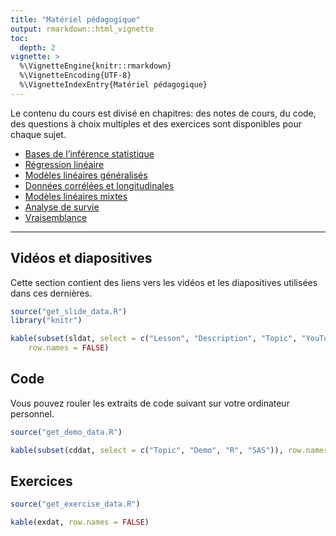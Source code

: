 ```yaml
---
title: "Matériel pédagogique"
output: rmarkdown::html_vignette
toc:
  depth: 2
vignette: >
  %\VignetteEngine{knitr::rmarkdown}
  %\VignetteEncoding{UTF-8}
  %\VignetteIndexEntry{Matériel pédagogique}
---
```



Le contenu du cours est divisé en chapitres: des notes de cours, du code, des questions à choix multiples et des exercices sont disponibles pour chaque sujet.

- [Bases de l'inférence statistique](https://lbelzile.github.io/math60604/intro/)
- [Régression linéaire](https://lbelzile.github.io/math60604/regression-lineaire/)
- [Modèles linéaires généralisés](https://lbelzile.github.io/math60604/modeles-lineaires-generalises/)
- [Données corrélées et longitudinales](https://lbelzile.github.io/math60604/donnes-correlees-longitudinales/)
- [Modèles linéaires mixtes](https://lbelzile.github.io/math60604/modeles-lineaires-mixtes/)
- [Analyse de survie](https://lbelzile.github.io/math60604/survie/)
- [Vraisemblance](https://lbelzile.github.io/math60604/vraisemblance/)

---



## Vidéos et diapositives

Cette section contient des liens vers les vidéos et les diapositives utilisées dans ces dernières.

```r
source("get_slide_data.R")
library("knitr")

kable(subset(sldat, select = c("Lesson", "Description", "Topic", "YouTube", "PDF")), 
    row.names = FALSE)
```


## Code

Vous pouvez rouler les extraits de code suivant sur votre ordinateur personnel.

```r
source("get_demo_data.R")

kable(subset(cddat, select = c("Topic", "Demo", "R", "SAS")), row.names = FALSE)
```

## Exercices

```r
source("get_exercise_data.R")

kable(exdat, row.names = FALSE)
```
